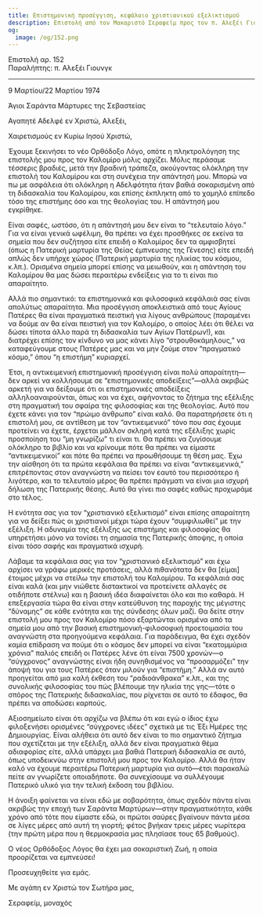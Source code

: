 ```yaml
---
title: Επιστημονική προσέγγιση, κεφάλαιο χριστιανικού εξελικτισμού
description: Επιστολή από τον Μακαριστό Σεραφείμ προς τον π. Αλεξέι Γιουνγκ.
og:
  image: /og/152.png
---
```


<div style={{textAlign:'right', fontFamily:'monospace'}}>Επιστολή αρ. 152</div>
<div style={{textAlign:'left', fontFamily:'monospace'}}>Παραλήπτης: π. Αλεξέι Γιουνγκ</div>

---

9 Μαρτίου/22 Μαρτίου 1974

Άγιοι Σαράντα Μάρτυρες της Σεβαστείας

Αγαπητέ Αδελφέ εν Χριστώ, Αλεξέι,

Χαιρετισμούς εν Κυρίω Ιησού Χριστώ,

Έχουμε ξεκινήσει το νέο Ορθόδοξο Λόγο, οπότε η πληκτρολόγηση της επιστολής μου προς τον Καλομίρο μόλις αρχίζει. Μόλις περάσαμε τέσσερις βραδιές, μετά την βραδινή τράπεζα, ακούγοντας ολόκληρη την επιστολή του Καλομίρου και στη συνέχεια την απάντησή μου. Μπορώ να πω με ασφάλεια ότι ολόκληρη η Αδελφότητα ήταν βαθιά σοκαρισμένη από τη διδασκαλία του Καλομίρου, και επίσης έκπληκτη από το χαμηλό επίπεδο τόσο της επιστήμης όσο και της θεολογίας του. Η απάντησή μου εγκρίθηκε.

Είναι σαφές, ωστόσο, ότι η απάντησή μου δεν είναι το “τελευταίο λόγο.” Για να είναι γενικά ωφέλιμη, θα πρέπει να έχει προσθήκες σε εκείνα τα σημεία που δεν συζήτησα είτε επειδή ο Καλομίρος δεν τα αμφισβητεί (όπως η Πατερική μαρτυρία της Θείας έμπνευσης της Γένεσης) είτε επειδή απλώς δεν υπήρχε χώρος (Πατερική μαρτυρία της ηλικίας του κόσμου, κ.λπ.). Ορισμένα σημεία μπορεί επίσης να μειωθούν, και η απάντηση του Καλομίρου θα μας δώσει περαιτέρω ενδείξεις για το τι είναι πιο απαραίτητο.

Αλλά πιο σημαντικό: τα επιστημονικά και φιλοσοφικά κεφάλαιά σας είναι απολύτως απαραίτητα. Μια προσέγγιση αποκλειστικά από τους Αγίους Πατέρες θα είναι πραγματικά πειστική για λίγους ανθρώπους (παραμένει να δούμε αν θα είναι πειστική για τον Καλομίρο, ο οποίος λέει ότι θέλει να δώσει τίποτα άλλο παρά τη διδασκαλία των Αγίων Πατέρων!), και διατρέχει επίσης τον κίνδυνο να μας κάνει λίγο “στρουθοκάμηλους,” να καταφεύγουμε στους Πατέρες μας και να μην ζούμε στον “πραγματικό κόσμο,” όπου “η επιστήμη” κυριαρχεί.

Έτσι, η αντικειμενική επιστημονική προσέγγιση είναι πολύ απαραίτητη—δεν αρκεί να κολλήσουμε σε “επιστημονικές αποδείξεις”—αλλά ακριβώς αρκετή για να δείξουμε ότι οι επιστημονικές αποδείξεις αλληλοαναιρούνται, όπως και να έχει, αφήνοντας το ζήτημα της εξέλιξης στη πραγματική του σφαίρα της φιλοσοφίας και της θεολογίας. Αυτό που έχετε κάνει για τον “πρώιμο άνθρωπο” είναι καλό. Θα παρατηρήσετε ότι η επιστολή μου, σε αντίθεση με τον “αντικειμενικό” τόνο που σας έχουμε προτείνει να έχετε, έρχεται μάλλον σκληρή κατά της εξέλιξης χωρίς προσποίηση του “μη γνωρίζω” τι είναι τι. Θα πρέπει να ζυγίσουμε ολόκληρο το βιβλίο και να κρίνουμε πότε θα πρέπει να είμαστε “αντικειμενικοί” και πότε θα πρέπει να προωθήσουμε τη θέση μας. Έχω την αίσθηση ότι τα πρώτα κεφάλαια θα πρέπει να είναι “αντικειμενικά,” επιτρέποντας στον αναγνώστη να πείσει τον εαυτό του περισσότερο ή λιγότερο, και το τελευταίο μέρος θα πρέπει πράγματι να είναι μια ισχυρή δήλωση της Πατερικής θέσης. Αυτό θα γίνει πιο σαφές καθώς προχωράμε στο τέλος.

Η ενότητα σας για τον “χριστιανικό εξελικτισμό” είναι επίσης απαραίτητη για να δείξει πώς οι χριστιανοί μέχρι τώρα έχουν “συμφιλιωθεί” με την εξέλιξη. Η αδυναμία της εξέλιξης ως επιστήμης και φιλοσοφίας θα υπηρετήσει μόνο να τονίσει τη σημασία της Πατερικής άποψης, η οποία είναι τόσο σαφής και πραγματικά ισχυρή.

Λάβαμε τα κεφάλαια σας για τον “χριστιανικό εξελικτισμό” και έχω αρχίσει να γράφω μερικές προτάσεις, αλλά πιθανότατα δεν θα [είμαι] έτοιμος μέχρι να στείλω την επιστολή του Καλομίρου. Τα κεφάλαιά σας είναι καλά (και μην νιώθετε διστακτικοί να προτείνετε αλλαγές σε οτιδήποτε στέλνω) και η βασική ιδέα διαφαίνεται όλο και πιο καθαρά. Η επεξεργασία τώρα θα είναι στην κατεύθυνση της παροχής της μέγιστης “δύναμης” σε κάθε ενότητα και της σύνδεσης όλων μαζί. Θα δείτε στην επιστολή μου προς τον Καλομίρο πόσο εξαρτώνται ορισμένα από τα σημεία μου από την βασική επιστημονική-φιλοσοφική προετοιμασία του αναγνώστη στα προηγούμενα κεφάλαια. Για παράδειγμα, θα έχει σχεδόν καμία επίδραση να πούμε ότι ο κόσμος δεν μπορεί να είναι “εκατομμύρια χρόνια” παλιός επειδή οι Πατέρες λένε ότι είναι 7500 χρονών—ο “σύγχρονος” αναγνώστης είναι ήδη συνηθισμένος να “προσαρμόζει” την άποψή του για τους Πατέρες όταν μιλούν για “επιστήμη.” Αλλά αν αυτό προηγείται από μια καλή έκθεση του “ραδιοάνθρακα” κ.λπ., και της συνολικής φιλοσοφίας του πώς βλέπουμε την ηλικία της γης—τότε ο σπόρος της Πατερικής διδασκαλίας, που ρίχνεται σε αυτό το έδαφος, θα πρέπει να αποδώσει καρπούς.

Αξιοσημείωτο είναι ότι αρχίζω να βλέπω ότι και εγώ ο ίδιος έχω φιλοξενήσει ορισμένες “σύγχρονες ιδέες” σχετικά με τις Έξι Ημέρες της Δημιουργίας. Είναι αλήθεια ότι αυτό δεν είναι το πιο σημαντικό ζήτημα που σχετίζεται με την εξέλιξη, αλλά δεν είναι πραγματικά θέμα αδιαφορίας είτε, αλλά υπάρχει μια βαθιά Πατερική διδασκαλία σε αυτό, όπως υποδεικνύω στην επιστολή μου προς τον Καλομίρο. Αλλά θα ήταν καλό να έχουμε περαιτέρω Πατερική μαρτυρία για αυτό—έτσι παρακαλώ πείτε αν γνωρίζετε οποιαδήποτε. Θα συνεχίσουμε να συλλέγουμε Πατερικό υλικό για την τελική έκδοση του βιβλίου.

Η άνοιξη φαίνεται να είναι εδώ με σοβαρότητα, όπως σχεδόν πάντα είναι ακριβώς την εποχή των Σαράντα Μαρτύρων—στην πραγματικότητα, κάθε χρόνο από τότε που είμαστε εδώ, οι πρώτοι σαύρες βγαίνουν πάντα μέσα σε λίγες μέρες από αυτή τη γιορτή; φέτος βγήκαν τρεις μέρες νωρίτερα (την πρώτη μέρα που η θερμοκρασία μας πλησίασε τους 65 βαθμούς).

Ο νέος Ορθόδοξος Λόγος θα έχει μια σοκαριστική Ζωή, η οποία προορίζεται να εμπνεύσει!

Προσευχηθείτε για εμάς.

Με αγάπη εν Χριστώ τον Σωτήρα μας,

Σεραφείμ, μοναχός